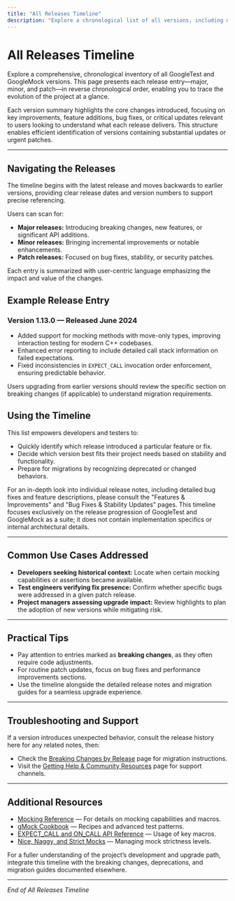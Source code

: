 ```yaml
---
title: "All Releases Timeline"
description: "Explore a chronological list of all versions, including major, minor, and patch updates. Each entry summarizes the core intent of the release, allowing users to quickly trace the project’s progression and identify which versions contain substantial updates or critical bug fixes."
---
```


# All Releases Timeline

Explore a comprehensive, chronological inventory of all GoogleTest and GoogleMock versions. This page presents each release entry—major, minor, and patch—in reverse chronological order, enabling you to trace the evolution of the project at a glance.

Each version summary highlights the core changes introduced, focusing on key improvements, feature additions, bug fixes, or critical updates relevant to users looking to understand what each release delivers. This structure enables efficient identification of versions containing substantial updates or urgent patches.

---

## Navigating the Releases

The timeline begins with the latest release and moves backwards to earlier versions, providing clear release dates and version numbers to support precise referencing.

Users can scan for:

- **Major releases:** Introducing breaking changes, new features, or significant API additions.
- **Minor releases:** Bringing incremental improvements or notable enhancements.
- **Patch releases:** Focused on bug fixes, stability, or security patches.

Each entry is summarized with user-centric language emphasizing the impact and value of the changes.

## Example Release Entry

### Version 1.13.0 — Released June 2024

- Added support for mocking methods with move-only types, improving interaction testing for modern C++ codebases.
- Enhanced error reporting to include detailed call stack information on failed expectations.
- Fixed inconsistencies in `EXPECT_CALL` invocation order enforcement, ensuring predictable behavior.

Users upgrading from earlier versions should review the specific section on breaking changes (if applicable) to understand migration requirements.

## Using the Timeline

This list empowers developers and testers to:

- Quickly identify which release introduced a particular feature or fix.
- Decide which version best fits their project needs based on stability and functionality.
- Prepare for migrations by recognizing deprecated or changed behaviors.

<Tip>
For an in-depth look into individual release notes, including detailed bug fixes and feature descriptions, please consult the "Features & Improvements" and "Bug Fixes & Stability Updates" pages.
</Tip>

<Note>
This timeline focuses exclusively on the release progression of GoogleTest and GoogleMock as a suite; it does not contain implementation specifics or internal architectural details.
</Note>

---

## Common Use Cases Addressed 

- **Developers seeking historical context:** Locate when certain mocking capabilities or assertions became available.
- **Test engineers verifying fix presence:** Confirm whether specific bugs were addressed in a given patch release.
- **Project managers assessing upgrade impact:** Review highlights to plan the adoption of new versions while mitigating risk.

---

## Practical Tips

- Pay attention to entries marked as **breaking changes**, as they often require code adjustments.
- For routine patch updates, focus on bug fixes and performance improvements sections.
- Use the timeline alongside the detailed release notes and migration guides for a seamless upgrade experience.

---

## Troubleshooting and Support

If a version introduces unexpected behavior, consult the release history here for any related notes, then:

- Check the [Breaking Changes by Release](https://github.com/google/googletest/tree/main/docs/changelog/feature-changes-migration/breaking-changes) page for migration instructions.
- Visit the [Getting Help & Community Resources](https://github.com/google/googletest/tree/main/docs/getting-started/troubleshooting-common-issues/getting-help-community) page for support channels.

---

## Additional Resources

- [Mocking Reference](https://github.com/google/googletest/blob/main/docs/reference/mocking.md) — For details on mocking capabilities and macros.
- [gMock Cookbook](https://github.com/google/googletest/blob/main/docs/gmock_cook_book.md) — Recipes and advanced test patterns.
- [EXPECT_CALL and ON_CALL API Reference](https://github.com/google/googletest/blob/main/api_reference/mocking_core/expect_call_on_call.md) — Usage of key macros.
- [Nice, Naggy, and Strict Mocks](https://github.com/google/googletest/blob/main/api_reference/mocking_core/nice_naggy_strict_mocks.md) — Managing mock strictness levels.

For a fuller understanding of the project’s development and upgrade path, integrate this timeline with the breaking changes, deprecations, and migration guides documented elsewhere.

---

*End of All Releases Timeline*